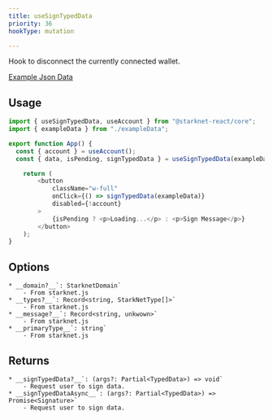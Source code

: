 ```yaml
---
title: useSignTypedData
priority: 36
hookType: mutation

---
```


Hook to disconnect the currently connected wallet.

<a href="https://gist.github.com/okhaimie-dev/5bd0ee3eab8b2b76d016f5522569820f" target="_blank">Example Json Data</a>

## Usage


```ts
import { useSignTypedData, useAccount } from "@starknet-react/core";
import { exampleData } from "./exampleData";

export function App() {
  const { account } = useAccount();
  const { data, isPending, signTypedData } = useSignTypedData(exampleData);

	return (
		<button
			className="w-full"
			onClick={() => signTypedData(exampleData)}
			disabled={!account}
		>
			{isPending ? <p>Loading...</p> : <p>Sign Message</p>}
		</button>
	);
}
```

## Options
    * __domain?__`: StarknetDomain`
        - From starknet.js
    * __types?__`: Record<string, StarkNetType[]>`
        - From starknet.js
    * __message?__`: Record<string, unkwown>`
        - From starknet.js
    * __primaryType__`: string`
        - From starknet.js

## Returns
    * __signTypedData?__`: (args?: Partial<TypedData>) => void`
        - Request user to sign data.
    * __signTypedDataAsync__`: (args?: Partial<TypedData>) => Promise<Signature>`
        - Request user to sign data.

